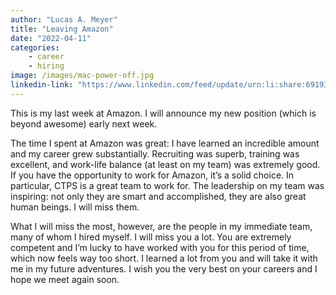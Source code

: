 ```yaml
---
author: "Lucas A. Meyer"
title: "Leaving Amazon"
date: "2022-04-11"
categories: 
    - career 
    - hiring
image: /images/mac-power-off.jpg
linkedin-link: "https://www.linkedin.com/feed/update/urn:li:share:6919333255288627200"
---
```


This is my last week at Amazon. I will announce my new position (which is beyond awesome) early next week. 

The time I spent at Amazon was great: I have learned an incredible amount and my career grew substantially. Recruiting was superb, training was excellent, and work-life balance (at least on my team) was extremely good. If you have the opportunity to work for Amazon, it's a solid choice. In particular, CTPS is a great team to work for. The leadership on my team was inspiring: not only they are smart and accomplished, they are also great human beings. I will miss them.

What I will miss the most, however, are the people in my immediate team, many of whom I hired myself. I will miss you a lot. You are extremely competent and I'm lucky to have worked with you for this period of time, which now feels way too short. I learned a lot from you and will take it with me in my future adventures. I wish you the very best on your careers and I hope we meet again soon.
